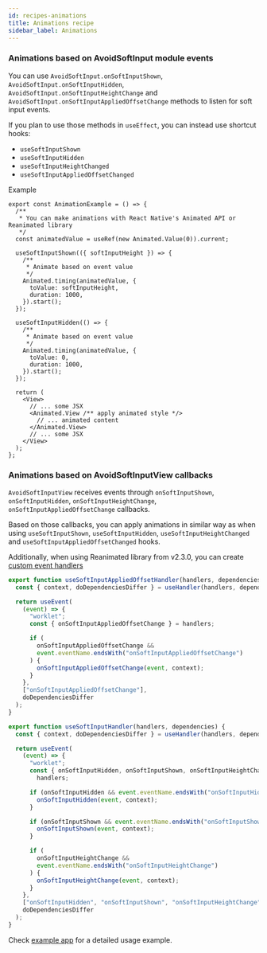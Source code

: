```yaml
---
id: recipes-animations
title: Animations recipe
sidebar_label: Animations
---
```


### Animations based on AvoidSoftInput module events

You can use `AvoidSoftInput.onSoftInputShown`, `AvoidSoftInput.onSoftInputHidden`, `AvoidSoftInput.onSoftInputHeightChange` and `AvoidSoftInput.onSoftInputAppliedOffsetChange` methods to listen for soft input events.

If you plan to use those methods in `useEffect`, you can instead use shortcut hooks:

- `useSoftInputShown`
- `useSoftInputHidden`
- `useSoftInputHeightChanged`
- `useSoftInputAppliedOffsetChanged`

Example

```tsx
export const AnimationExample = () => {
  /**
   * You can make animations with React Native's Animated API or Reanimated library
   */
  const animatedValue = useRef(new Animated.Value(0)).current;

  useSoftInputShown(({ softInputHeight }) => {
    /**
     * Animate based on event value
     */
    Animated.timing(animatedValue, {
      toValue: softInputHeight,
      duration: 1000,
    }).start();
  });

  useSoftInputHidden(() => {
    /**
     * Animate based on event value
     */
    Animated.timing(animatedValue, {
      toValue: 0,
      duration: 1000,
    }).start();
  });

  return (
    <View>
      // ... some JSX
      <Animated.View /** apply animated style */>
        // ... animated content
      </Animated.View>
      // ... some JSX
    </View>
  );
};
```

### Animations based on AvoidSoftInputView callbacks

`AvoidSoftInputView` receives events through `onSoftInputShown`, `onSoftInputHidden`, `onSoftInputHeightChange`, `onSoftInputAppliedOffsetChange` callbacks.

Based on those callbacks, you can apply animations in similar way as when using `useSoftInputShown`, `useSoftInputHidden`, `useSoftInputHeightChanged` and `useSoftInputAppliedOffsetChanged` hooks.

Additionally, when using Reanimated library from v2.3.0, you can create [custom event handlers](https://docs.swmansion.com/react-native-reanimated/docs/fundamentals/custom_events)

```js
export function useSoftInputAppliedOffsetHandler(handlers, dependencies) {
  const { context, doDependenciesDiffer } = useHandler(handlers, dependencies);

  return useEvent(
    (event) => {
      "worklet";
      const { onSoftInputAppliedOffsetChange } = handlers;

      if (
        onSoftInputAppliedOffsetChange &&
        event.eventName.endsWith("onSoftInputAppliedOffsetChange")
      ) {
        onSoftInputAppliedOffsetChange(event, context);
      }
    },
    ["onSoftInputAppliedOffsetChange"],
    doDependenciesDiffer
  );
}

export function useSoftInputHandler(handlers, dependencies) {
  const { context, doDependenciesDiffer } = useHandler(handlers, dependencies);

  return useEvent(
    (event) => {
      "worklet";
      const { onSoftInputHidden, onSoftInputShown, onSoftInputHeightChange } =
        handlers;

      if (onSoftInputHidden && event.eventName.endsWith("onSoftInputHidden")) {
        onSoftInputHidden(event, context);
      }

      if (onSoftInputShown && event.eventName.endsWith("onSoftInputShown")) {
        onSoftInputShown(event, context);
      }

      if (
        onSoftInputHeightChange &&
        event.eventName.endsWith("onSoftInputHeightChange")
      ) {
        onSoftInputHeightChange(event, context);
      }
    },
    ["onSoftInputHidden", "onSoftInputShown", "onSoftInputHeightChange"],
    doDependenciesDiffer
  );
}
```

Check [example app](https://github.com/mateusz1913/react-native-avoid-softinput/tree/main/packages/mobile) for a detailed usage example.
